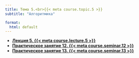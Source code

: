 ```yaml
---
title: Тема 5.<br>{{< meta course.topic.5 >}}
subtitle: "Алгоритмика"

format:
  html: default
---
```


- [**Лекция 5. {{< meta course.lecture.5 >}}**](lecture-05/index.qmd)
- [**Практическое занятие 12. {{< meta course.seminar.12 >}}**](seminar-12/index.qmd)
- [**Практическое занятие 13. {{< meta course.seminar.13 >}}**](seminar-13/index.qmd)
